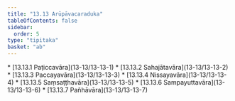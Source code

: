 ```yaml
---
title: "13.13 Arūpāvacaraduka"
tableOfContents: false
sidebar:
  order: 5
type: "tipitaka"
basket: "ab"
---
```



<DynamicBreadcrumb />



<TableOfContents>
* [13.13.1 Paṭiccavāra](13-13/13-13-1)
* [13.13.2 Sahajātavāra](13-13/13-13-2)
* [13.13.3 Paccayavāra](13-13/13-13-3)
* [13.13.4 Nissayavāra](13-13/13-13-4)
* [13.13.5 Saṃsaṭṭhavāra](13-13/13-13-5)
* [13.13.6 Sampayuttavāra](13-13/13-13-6)
* [13.13.7 Pañhāvāra](13-13/13-13-7)
</TableOfContents>